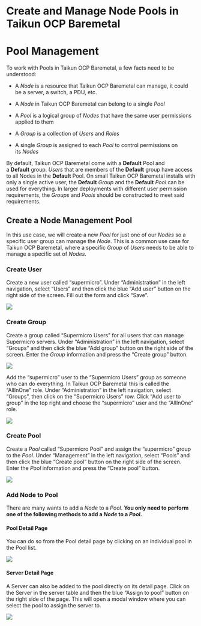 # Create and Manage Node Pools in Taikun OCP Baremetal

# Pool Management

To work with Pools in Taikun OCP Baremetal, a few facts need to be understood:

* A *Node* is a resource that Taikun OCP Baremetal can manage, it could be a server, a switch, a PDU, etc.

* A *Node* in Taikun OCP Baremetal can belong to a single *Pool*

* A *Pool* is a logical group of *Nodes* that have the same user permissions applied to them

* A *Group* is a collection of *Users* and *Roles*

* A single *Group* is assigned to each *Pool* to control permissions on its *Nodes*

By default, Taikun OCP Baremetal come with a **Default** Pool and a **Default** group. *Users* that are members of the **Default** group have access to all Nodes in the **Default** Pool. On small Taikun OCP Baremetal installs with only a single active user, the **Default** *Group* and the **Default** *Pool* can be used for everything. In larger deployments with different user permission requirements, the *Groups* and *Pools* should be constructed to meet said requirements.

## Create a Node Management Pool

In this use case, we will create a new *Pool* for just one of our *Nodes* so a specific user group can manage the *Node*. This is a common use case for Taikun OCP Baremetal, where a specific *Group* of *Users* needs to be able to manage a specific set of *Nodes*.

### Create User

Create a new user called “supermicro”. Under “Administration” in the left navigation, select “Users” and then click the blue “Add user” button on the right side of the screen. Fill out the form and click “Save”.

![](https://support.metify.io/uploads/default/original/1X/101a369f4d469e948038e00483503035722218a2.gif)

### Create Group

Create a group called “Supermicro Users” for all users that can manage Supermicro servers. Under “Administration” in the left navigation, select “Groups” and then click the blue “Add group” button on the right side of the screen. Enter the *Group* information and press the “Create group” button.

![](https://support.metify.io/uploads/default/original/1X/889d1cc471555c49caf92f2d6d3dabb2d3d4dce2.gif)

Add the “supermicro” user to the “Supermicro Users” group as someone who can do everything. In Taikun OCP Baremetal this is called the “AllInOne” role. Under “Administration” in the left navigation, select “Groups”,
then click on the “Supermicro Users” row. Click “Add user to group” in the top right and choose the “supermicro” user and the “AllInOne” role.

![](https://support.metify.io/uploads/default/original/1X/172e9335c6397e3534fa82cf3ca7884831fe93a2.gif)

### Create Pool

Create a *Pool* called “Supermicro Pool” and assign the “supermicro” group to the *Pool*. Under “Management” in the left navigation, select “Pools” and then click the blue “Create pool” button on the right side of the screen. Enter the *Pool* information and press the “Create pool” button.

![](https://support.metify.io/uploads/default/original/1X/c383b44516c10e80f04621ced565b15f5908833b.gif)

### Add Node to Pool

There are many wants to add a *Node* to a *Pool*. **You only need to perform one of the following methods to add a *Node* to a *Pool*.**

#### Pool Detail Page

You can do so from the Pool detail page by clicking on an individual pool in the Pool list.

![](https://support.metify.io/uploads/default/original/1X/3da4a085d3d1d992e7c37b5590f65a0a1d5c0e5f.gif)

#### Server Detail Page

A Server can also be added to the pool directly on its detail page. Click on the Server in the server table and then the blue “Assign to pool” button on the right side of the page. This will open a modal window where you can select the pool to assign the server to.

![](https://support.metify.io/uploads/default/original/1X/6616960c09f97a0be5c061613a958c895e7e40d4.gif)